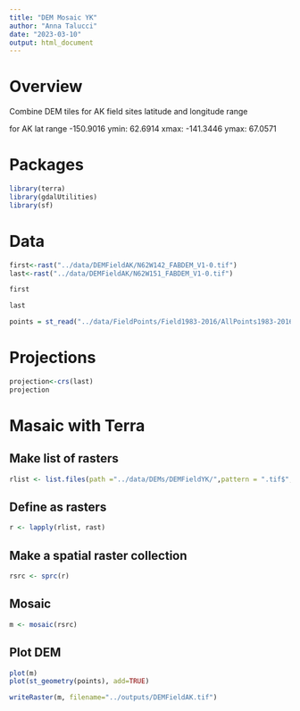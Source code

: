 ```yaml
---
title: "DEM Mosaic YK"
author: "Anna Talucci"
date: "2023-03-10"
output: html_document
---
```



# Overview

Combine DEM tiles for AK field sites latitude and longitude range 

for AK lat range -150.9016 ymin: 62.6914 xmax: -141.3446 ymax: 67.0571

# Packages 

```r
library(terra)
library(gdalUtilities)
library(sf)
```


# Data

```r
first<-rast("../data/DEMFieldAK/N62W142_FABDEM_V1-0.tif")
last<-rast("../data/DEMFieldAK/N62W151_FABDEM_V1-0.tif")
```

```r
first
```

```r
last
```
```r
points = st_read("../data/FieldPoints/Field1983-2016/AllPoints1983-2016.shp", "AllPoints1983-2016")
```

# Projections
```r
projection<-crs(last)
projection
```
# Masaic with Terra 

## Make list of rasters
```r
rlist <- list.files(path ="../data/DEMs/DEMFieldYK/",pattern = ".tif$",full.names = TRUE )
```

## Define as rasters
```r
r <- lapply(rlist, rast)
```

## Make a spatial raster collection
```r

rsrc <- sprc(r)
```

##  Mosaic
```r
m <- mosaic(rsrc)
```


## Plot DEM

```r
plot(m)
plot(st_geometry(points), add=TRUE)
```

```r
writeRaster(m, filename="../outputs/DEMFieldAK.tif")
```